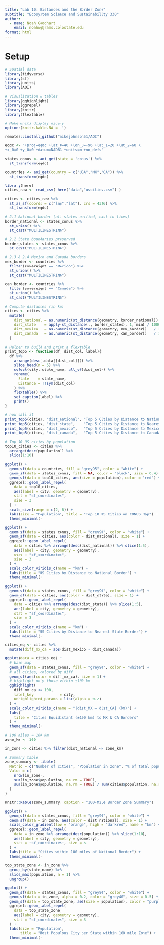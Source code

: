 ```yaml
---
title: "Lab 10: Distances and the Border Zone"
subtitle: "Ecosystem Science and Sustainability 330"
author:
  - name: Noah Goodhart
    email: noahwg@rams.colostate.edu
format: html
---
```





# Setup

```r
# Spatial data
library(tidyverse)
library(sf)
library(units)
library(AOI)

# Visualization & tables
library(gghighlight)
library(ggrepel)
library(knitr)
library(flextable)

# Make units display nicely
options(knitr.kable.NA = '')
```

```r
remotes::install_github("mikejohnson51/AOI")
```


```r
eqdc <- "+proj=eqdc +lat_0=40 +lon_0=-96 +lat_1=20 +lat_2=60 \
+x_0=0 +y_0=0 +datum=NAD83 +units=m +no_defs"
```


```r
states_conus <- aoi_get(state = 'conus') %>%
  st_transform(eqdc)
```

```r
countries <- aoi_get(country = c("USA","MX","CA")) %>%
  st_transform(eqdc)
```

```r
library(here)
cities_raw <- read_csv( here("data","uscities.csv") )

cities <- cities_raw %>%
  st_as_sf(coords = c("lng","lat"), crs = 4326) %>%
  st_transform(eqdc)

```
```r
# 2.1 National border (all states unified, cast to lines)
border_national <- states_conus %>%
  st_union() %>%
  st_cast("MULTILINESTRING")

# 2.2 State boundaries preserved
border_states <- states_conus %>%
  st_cast("MULTILINESTRING")

# 2.3 & 2.4 Mexico and Canada borders
mex_border <- countries %>%
  filter(sovereignt == "Mexico") %>%
  st_union() %>%
  st_cast("MULTILINESTRING")

can_border <- countries %>%
  filter(sovereignt == "Canada") %>%
  st_union() %>%
  st_cast("MULTILINESTRING")

# Compute distances (in km)
cities <- cities %>%
  mutate(
    dist_national = as.numeric(st_distance(geometry, border_national)) / 1000,
    dist_state    = apply(st_distance(., border_states), 1, min) / 1000,
    dist_mexico   = as.numeric(st_distance(geometry, mex_border))   / 1000,
    dist_canada   = as.numeric(st_distance(geometry, can_border))   / 1000
  )

```

```r
# Helper to build and print a flextable
print_top5 <- function(df, dist_col, label){
  df %>%
    arrange(desc(.data[[dist_col]])) %>%
    slice_head(n = 5) %>%
    select(city, state_name, all_of(dist_col)) %>%
    rename(
      State    = state_name,
      Distance = !!sym(dist_col)
    ) %>%
    flextable() %>%
    set_caption(label) %>%
    print()
}

# now call it
print_top5(cities, "dist_national", "Top 5 Cities by Distance to National Border (km)")
print_top5(cities, "dist_state",    "Top 5 Cities by Distance to Nearest State Border (km)")
print_top5(cities, "dist_mexico",   "Top 5 Cities by Distance to Mexico Border (km)")
print_top5(cities, "dist_canada",   "Top 5 Cities by Distance to Canada Border (km)")
```

```r
# Top 10 US cities by population
top10_cities <- cities %>%
  arrange(desc(population)) %>%
  slice(1:10)

ggplot() +
  geom_sf(data = countries, fill = "grey95", color = "white") +
  geom_sf(data = states_conus, fill = NA, color = "black", size = 0.4) +
  geom_sf(data = top10_cities, aes(size = population), color = "red") +
  ggrepel::geom_label_repel(
    data = top10_cities,
    aes(label = city, geometry = geometry),
    stat = "sf_coordinates",
    size = 3
  ) +
  scale_size(range = c(2, 6)) +
  labs(size = "Population", title = "Top 10 US Cities on CONUS Map") +
  theme_minimal()

```

```r
ggplot() +
  geom_sf(data = states_conus, fill = "grey90", color = "white") +
  geom_sf(data = cities, aes(color = dist_national), size = 1) +
  ggrepel::geom_label_repel(
    data = cities %>% arrange(desc(dist_national)) %>% slice(1:5),
    aes(label = city, geometry = geometry),
    stat = "sf_coordinates",
    size = 3
  ) +
  scale_color_viridis_c(name = "km") +
  labs(title = "US Cities by Distance to National Border") +
  theme_minimal()

```

```r
ggplot() +
  geom_sf(data = states_conus, fill = "grey90", color = "white") +
  geom_sf(data = cities, aes(color = dist_state), size = 1) +
  ggrepel::geom_label_repel(
    data = cities %>% arrange(desc(dist_state)) %>% slice(1:5),
    aes(label = city, geometry = geometry),
    stat = "sf_coordinates",
    size = 3
  ) +
  scale_color_viridis_c(name = "km") +
  labs(title = "US Cities by Distance to Nearest State Border") +
  theme_minimal()

```

```r
cities_eq <- cities %>%
  mutate(diff_mx_ca = abs(dist_mexico - dist_canada))

ggplot(data = cities_eq) +
  # base map
  geom_sf(data = states_conus, fill = "grey90", color = "white") +
  # all cities, colored by diff
  geom_sf(aes(color = diff_mx_ca), size = 1) +
  # highlight only those within ±100 km
  gghighlight(
    diff_mx_ca <= 100,
    label_key            = city,
    unhighlighted_params = list(alpha = 0.2)
  ) +
  scale_color_viridis_c(name = "|dist_MX – dist_CA| (km)") +
  labs(
    title = "Cities Equidistant (±100 km) to MX & CA Borders"
  ) +
  theme_minimal()
```
```r
# 100 miles ≈ 160 km
zone_km <- 160

in_zone <- cities %>% filter(dist_national <= zone_km)

# Summary table
zone_summary <- tibble(
  Metric = c("Number of cities", "Population in zone", "% of total population"),
  Value = c(
    nrow(in_zone),
    sum(in_zone$population, na.rm = TRUE),
    sum(in_zone$population, na.rm = TRUE) / sum(cities$population, na.rm = TRUE) * 100
  )
)

knitr::kable(zone_summary, caption = "100-Mile Border Zone Summary")

```
```r
ggplot() +
  geom_sf(data = states_conus, fill = "grey90", color = "white") +
  geom_sf(data = in_zone, aes(color = dist_national), size = 1) +
  scale_color_gradient(low = "orange", high = "darkred", name = "km") +
  ggrepel::geom_label_repel(
    data = in_zone %>% arrange(desc(population)) %>% slice(1:10),
    aes(label = city, geometry = geometry),
    stat = "sf_coordinates", size = 3
  ) +
  labs(title = "Cities within 100 miles of National Border") +
  theme_minimal()

```

```r
top_state_zone <- in_zone %>%
  group_by(state_name) %>%
  slice_max(population, n = 1) %>%
  ungroup()

ggplot() +
  geom_sf(data = states_conus, fill = "grey90", color = "white") +
  geom_sf(data = in_zone, alpha = 0.2, color = "grey40", size = 0.5) +
  geom_sf(data = top_state_zone, aes(size = population), color = "purple") +
  ggrepel::geom_label_repel(
    data = top_state_zone,
    aes(label = city, geometry = geometry),
    stat = "sf_coordinates", size = 3
  ) +
  labs(size = "Population",
       title = "Most Populous City per State within 100 mile Zone") +
  theme_minimal()

```

